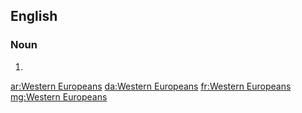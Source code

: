 ==English==

===Noun===
{{head|en|noun plural form|head=[[western|Western]] [[Europeans]]}}

# {{plural of|Western European|lang=en}}

[[ar:Western Europeans]]
[[da:Western Europeans]]
[[fr:Western Europeans]]
[[mg:Western Europeans]]